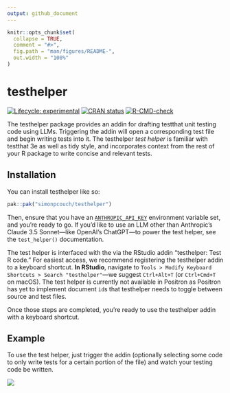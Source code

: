 ```yaml
---
output: github_document
---
```


<!-- README.md is generated from README.Rmd. Please edit that file -->

```r
knitr::opts_chunk$set(
  collapse = TRUE,
  comment = "#>",
  fig.path = "man/figures/README-",
  out.width = "100%"
)
```

# testhelper

<!-- badges: start -->
[![Lifecycle: experimental](https://img.shields.io/badge/lifecycle-experimental-orange.svg)](https://lifecycle.r-lib.org/articles/stages.html#experimental)
[![CRAN status](https://www.r-pkg.org/badges/version/testhelper)](https://CRAN.R-project.org/package=testhelper)
[![R-CMD-check](https://github.com/simonpcouch/testhelper/actions/workflows/R-CMD-check.yaml/badge.svg)](https://github.com/simonpcouch/testhelper/actions/workflows/R-CMD-check.yaml)
<!-- badges: end -->

The testhelper package provides an addin for drafting testthat unit testing code using LLMs. Triggering the addin will open a corresponding test file and begin writing tests into it. The testhelper _test helper_ is familiar with testthat 3e as well as tidy style, and incorporates context from the rest of your R package to write concise and relevant tests.

## Installation

You can install testhelper like so:

``` r
pak::pak("simonpcouch/testhelper")
```

Then, ensure that you have an [`ANTHROPIC_API_KEY`](https://console.anthropic.com/) environment variable set, and you're ready to go. If you'd like to use an LLM other than Anthropic's Claude 3.5 Sonnet—like OpenAI's ChatGPT—to power the test helper, see the `test_helper()` documentation.

The test helper is interfaced with the via the RStudio addin "testhelper: Test R code." For easiest access, we recommend registering the testhelper addin to a keyboard shortcut. **In RStudio**, navigate to `Tools > Modify Keyboard Shortcuts > Search "testhelper"`—we suggest `Ctrl+Alt+T` (or `Ctrl+Cmd+T` on macOS). The test helper is currently not available in Positron as Positron has yet to implement document `id`s that testhelper needs to toggle between source and test files.

Once those steps are completed, you're ready to use the testhelper addin with a keyboard shortcut.

## Example

To use the test helper, just trigger the addin (optionally selecting some code to only write tests for a certain portion of the file) and watch your testing code be written.

![](https://raw.githubusercontent.com/simonpcouch/testhelper/refs/heads/main/inst/figs/testhelper.gif)
